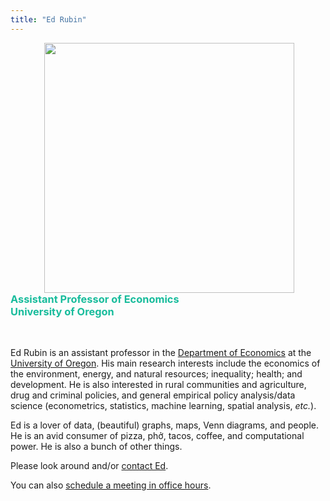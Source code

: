 ```yaml
---
title: "Ed Rubin"
---
```


<!-- <img align="right" src="Photos/edFormal2Tall.jpg" width = "300"> -->
<img align="right" src="Photos/edKidsTall.jpg" width = "400" HSPACE = "50">

<font color="#18BC9C"><h3>
Assistant Professor of Economics
<br>
University of Oregon
</h3></font>

<br>
<!-- <br> -->
<!-- <br> -->
<!-- <br> -->

Ed Rubin is an assistant professor in the [Department of Economics](https://economics.uoregon.edu) at the [University of Oregon](https://www.uoregon.edu). His main research interests include the economics of the environment, energy, and natural resources; inequality; health; and development. He is also interested in rural communities and agriculture, drug and criminal policies, and general empirical policy analysis/data science (econometrics, statistics, machine learning, spatial analysis, _etc._).

Ed is a lover of data, (beautiful) graphs, maps, Venn diagrams, and people. He is an avid consumer of pizza, phở, tacos, coffee, and computational power. He is also a bunch of other things.

Please look around and/or [contact Ed](contact.html).
<!-- Calendly link widget begin -->
<link href="https://assets.calendly.com/assets/external/widget.css" rel="stylesheet">
<script src="https://assets.calendly.com/assets/external/widget.js" type="text/javascript"></script>You can also
<a href="" onclick="Calendly.showPopupWidget('https://calendly.com/edwardarubin');return false;">schedule a meeting in office hours</a>.
<!-- Calendly link widget end -->

<!-- ![](Photos/theoEdRedwoods.jpg) -->
